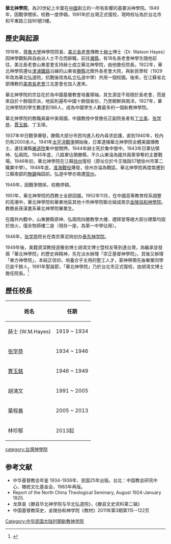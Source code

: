 '''華北神學院'''，為20世紀上半葉在[[中國|中國]]創立的一所有影響的基要派神學院。1949年，因戰爭關係，校務一度停頓。1991年於台灣正式復校，現時校址為於台北市和平東路三段90號3樓。

== 歷史與起源 ==
1919年，[[齊魯大學|齊魯大學]]神學院院長、[[美北長老會|美北長老會]]傳教士[[赫士|赫士]]博士（Dr. Watson Hayes）因神學觀點與自由派人士不合而辭職，前往[[濰縣|濰縣]]，有18名長老會神學生隨他前往，美北長老會山東差會支持赫士成立華北神學院，由他擔任院長。1922年，華北神學院遷址[[津浦鐵路|津浦鐵路]]沿線的山東省[[滕縣|滕縣]]北關外長老會大院，與新民學校（1929年改為華北弘道院，抗戰後改為私立弘道中學）共用一個校園。後來，在江蘇省北部傳教的[[美南長老會|美南長老會]]江北差會也加入進來。

華北神學院的宗旨在於為中國基層教會培養領袖，其生源並不局限於長老會，而是來自於十餘個宗派，地區則遍布中國十餘個省份，乃至朝鮮與南洋。1927年，華北神學院的學生數達到186人，成為中國學生人數最多的一個新教神學院。

華北神學院的教職員屬中美兩國，中國教授中曾擔任正副院長者有[[丁立美|丁立美]]、[[张学恭|张学恭]]、[[賈玉銘|賈玉銘]]、丁玉璋。

1937年中日戰爭爆發，滕縣大部分市民均進入校內尋求庇護，直到1940年，校內仍有2000余人。1941年[[太平洋戰爭|太平洋戰爭]]開始後，日軍逮捕華北神學院全體美國傳教士，運往濰縣[[樂道院|樂道院]]集中營關押。1944年赫士死於集中營中。1943年日軍佔領神、弘兩院。1945年底，八路軍佔領滕縣，不久山東淪為國共兩黨爭奪的主要戰場。1946年初，華北神學院在江蘇[[徐州|徐州]]復校（原址位於今王陵路57號徐州市第二職業中學）。1948年底，[[淮海戰役|淮海戰役]]爆發，徐州亦淪為戰區，華北神學院再度南遷到江蘇南部的[[無錫|無錫]]梅园前。弘道中學亦南遷[[常州|常州]]。

1949年，因戰爭關係，校務停頓。

1951年，華北神學院的西教士全部回國。1952年11月，在中國高等教育校系調整的高潮中，華北神學院和華東地區其他十所神學院聯合組成南京[[金陵協和神學院|金陵協和神學院]]。教務長孫漢書系華北神學院畢業生。

在國共內戰中，山東滕縣原神、弘兩院四層教學大樓、禮拜堂等絕大部分建築均毀於炮火，僅余牧師樓二座（現存一座，為第一中學佔用）。

1946年，[[张学恭|张学恭]]院长在南京黄泥岗创办[[泰东神学院|泰东神学院]]。

1949年後，美籍資深教授道雅伯博士胡鴻文博士暨校友等到達台灣，為繼承並發揚「華北神學院」的歷史與精神，先在淡水辦理「崇正基督神學院」，其後又辦理「東方神學院」，本純正信仰，培養合乎主用的聖工人才，蒙神帶領先後畢業同學已逾千餘人。1991年聖誕節，「華北神學院」乃於台北市正式復校，由胡鴻文博士擔任院長。<ref>{{cite web |author1=華北神學院 |title=華北簡介 |url=https://www.nctstw.org/華北簡介/ |website=華北神學院 |publisher=華北神學院 |accessdate=2019-04-02 |archive-date=2021-04-23 |archive-url=https://web.archive.org/web/20210423043427/https://www.nctstw.org/%E8%8F%AF%E5%8C%97%E7%B0%A1%E4%BB%8B/ |dead-url=no }}</ref>

== 歷任校長 ==
{| class="wikitable"
|-
! 姓名 || 任期 
|-
|赫士 (W.M.Hayes)||1919 ~ 1934
|-
|[[张学恭|张学恭]]||1934 ~ 1946
|-
|[[賈玉銘|賈玉銘]]||1946 ~ 1949
|-
|胡鴻文||1991 ~ 2005
|-
|葉程義||2005 ~ 2013
|-
|林珍郁||2013起
|}

[[category:台灣神學院|category:台灣神學院]]

==参考文献==
{{Reflist}}
*中华基督教会年鉴 1934-1936年、民国25年出版。台北：中国教会研究中心、橄榄文化基金会，1983年再版。 
*Report of the North China Theological Seminary, August 1924-January 1925.
*龙厚昙《滕县华北神学院与华北弘道院》，《滕县文史资料第二辑》
*中国基督教简史，金陵协和神学院《教材》2011年第3期第115--122页

[[Category:中华民国大陆时期新教神学院|Category:中华民国大陆时期新教神学院]]